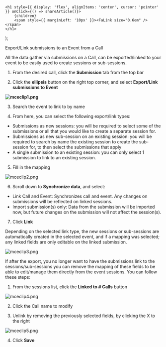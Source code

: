 

    <h1 style={{ display: 'flex', alignItems: 'center', cursor: 'pointer' }} onClick={() => shareArticle()}>
        {children} 
        <span style={{ marginLeft: '10px' }}><FaLink size="0.6em" /></span>
    </h1>
);

<ToastContainer />

<ClickableTitle>Export/Link submissions to an Event from a Call</ClickableTitle>




All the data gather via submissions on a Call, can be exported/linked to your event to be easily used to create sessions or sub-sessions. 


1. From the desired call, click the **Submission** tab from the top bar 


2. Click the **ellipsis** button on the right top corner, and select **Export/Link submissions to Event**


**![mceclip1.png](../../../resources/article-images/13543739802003-Export-Link-submissions-to-an-Event-from-a-Call_1.png)**


3. Search the event to link to by name 


4. From here, you can select the following export/link types:


* Submissions as new sessions: you will be required to select some of the submissions or all that you would like to create a separate session for.
* Submissions as new sub-session on an existing session: you will be required to search by name the existing session to create the sub-session for, to then select the submissions that apply
* A single submission to an existing session: you can only select 1 submission to link to an existing session.


5. Fill in the mapping 


![mceclip2.png](../../../resources/article-images/13543739802003-Export-Link-submissions-to-an-Event-from-a-Call_2.png)


6. Scroll down to **Synchronize data**, and select:


* Link Call and Event: Synchronizes call and event. Any changes on submissions will be reflected on linked sessions.
* Import submission(s) only: Data from the submission will be imported now, but future changes on the submission will not affect the session(s).


7. Click **Link**


Depending on the selected link type, the new sessions or sub-sessions are automatically created in the selected event, and if a mapping was selected; any linked fields are only editable on the linked submission.


![mceclip3.png](../../../resources/article-images/13543739802003-Export-Link-submissions-to-an-Event-from-a-Call_3.png)


If after the export, you no longer want to have the submissions link to the sessions/sub-sessions you can remove the mapping of these fields to be able to edit/manage them directly from the event sessions. You can follow these steps: 


1. From the sessions list, click the **Linked to # Calls** button 


![mceclip4.png](../../../resources/article-images/13543739802003-Export-Link-submissions-to-an-Event-from-a-Call_4.png)


2. Click the Call name to modify 


3. Unlink by removing the previously selected fields, by clicking the X to the right 


![mceclip5.png](../../../resources/article-images/13543739802003-Export-Link-submissions-to-an-Event-from-a-Call_5.png)


4. Click **Save**



